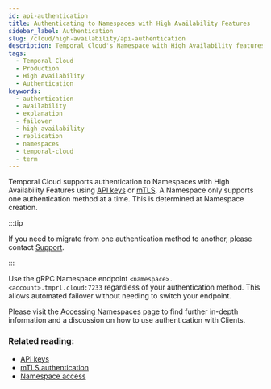 ```yaml
---
id: api-authentication
title: Authenticating to Namespaces with High Availability Features
sidebar_label: Authentication
slug: /cloud/high-availability/api-authentication
description: Temporal Cloud's Namespace with High Availability features offers automated failover, synchronized data replication, and high availability for workloads requiring disaster-tolerant deployment and 99.99% uptime.
tags:
  - Temporal Cloud
  - Production
  - High Availability
  - Authentication
keywords:
  - authentication
  - availability
  - explanation
  - failover
  - high-availability
  - replication
  - namespaces
  - temporal-cloud
  - term
---
```


Temporal Cloud supports authentication to Namespaces with High Availability Features using [API keys](/cloud/api-keys) or [mTLS](/cloud/certificates).
A Namespace only supports one authentication method at a time.
This is determined at Namespace creation.

:::tip

If you need to migrate from one authentication method to another, please contact [Support](https://support.temporal.io).

:::

Use the gRPC Namespace endpoint `<namespace>.<account>.tmprl.cloud:7233` regardless of your authentication method.
This allows automated failover without needing to switch your endpoint.

Please visit the [Accessing Namespaces](/cloud/namespaces#access-namespaces) page to find further in-depth information and a discussion on how to use authentication with Clients.

### Related reading:

- [API keys](/cloud/api-keys)
- [mTLS authentication](/cloud/certificates)
- [Namespace access](/cloud/namespaces#access-namespaces)
